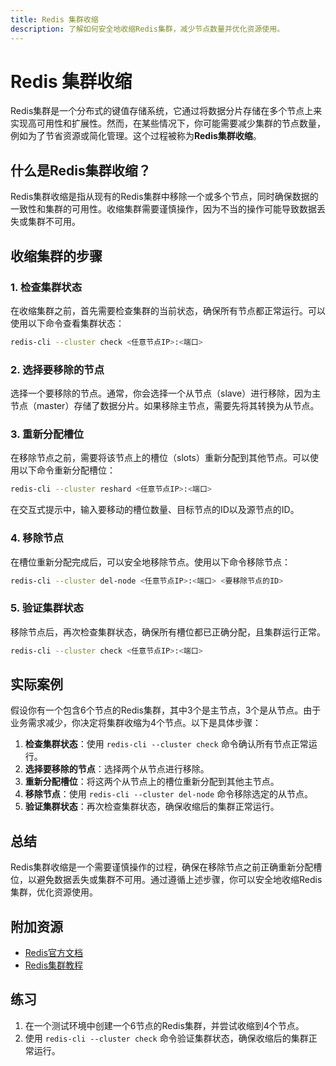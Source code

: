 ```yaml
---
title: Redis 集群收缩
description: 了解如何安全地收缩Redis集群，减少节点数量并优化资源使用。
---
```


# Redis 集群收缩

Redis集群是一个分布式的键值存储系统，它通过将数据分片存储在多个节点上来实现高可用性和扩展性。然而，在某些情况下，你可能需要减少集群的节点数量，例如为了节省资源或简化管理。这个过程被称为**Redis集群收缩**。

## 什么是Redis集群收缩？

Redis集群收缩是指从现有的Redis集群中移除一个或多个节点，同时确保数据的一致性和集群的可用性。收缩集群需要谨慎操作，因为不当的操作可能导致数据丢失或集群不可用。

## 收缩集群的步骤

### 1. 检查集群状态

在收缩集群之前，首先需要检查集群的当前状态，确保所有节点都正常运行。可以使用以下命令查看集群状态：

```bash
redis-cli --cluster check <任意节点IP>:<端口>
```

### 2. 选择要移除的节点

选择一个要移除的节点。通常，你会选择一个从节点（slave）进行移除，因为主节点（master）存储了数据分片。如果移除主节点，需要先将其转换为从节点。

### 3. 重新分配槽位

在移除节点之前，需要将该节点上的槽位（slots）重新分配到其他节点。可以使用以下命令重新分配槽位：

```bash
redis-cli --cluster reshard <任意节点IP>:<端口>
```

在交互式提示中，输入要移动的槽位数量、目标节点的ID以及源节点的ID。

### 4. 移除节点

在槽位重新分配完成后，可以安全地移除节点。使用以下命令移除节点：

```bash
redis-cli --cluster del-node <任意节点IP>:<端口> <要移除节点的ID>
```

### 5. 验证集群状态

移除节点后，再次检查集群状态，确保所有槽位都已正确分配，且集群运行正常。

```bash
redis-cli --cluster check <任意节点IP>:<端口>
```

## 实际案例

假设你有一个包含6个节点的Redis集群，其中3个是主节点，3个是从节点。由于业务需求减少，你决定将集群收缩为4个节点。以下是具体步骤：

1. **检查集群状态**：使用 `redis-cli --cluster check` 命令确认所有节点正常运行。
2. **选择要移除的节点**：选择两个从节点进行移除。
3. **重新分配槽位**：将这两个从节点上的槽位重新分配到其他主节点。
4. **移除节点**：使用 `redis-cli --cluster del-node` 命令移除选定的从节点。
5. **验证集群状态**：再次检查集群状态，确保收缩后的集群正常运行。

## 总结

Redis集群收缩是一个需要谨慎操作的过程，确保在移除节点之前正确重新分配槽位，以避免数据丢失或集群不可用。通过遵循上述步骤，你可以安全地收缩Redis集群，优化资源使用。

## 附加资源

- [Redis官方文档](https://redis.io/documentation)
- [Redis集群教程](https://redis.io/topics/cluster-tutorial)

## 练习

1. 在一个测试环境中创建一个6节点的Redis集群，并尝试收缩到4个节点。
2. 使用 `redis-cli --cluster check` 命令验证集群状态，确保收缩后的集群正常运行。
